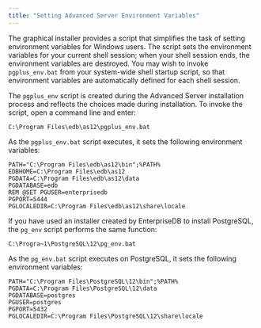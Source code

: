 ```yaml
---
title: "Setting Advanced Server Environment Variables"
---
```


The graphical installer provides a script that simplifies the task of setting environment variables for Windows users. The script sets the environment variables for your current shell session; when your shell session ends, the environment variables are destroyed. You may wish to invoke `pgplus_env.bat` from your system-wide shell startup script, so that environment variables are automatically defined for each shell session.

The `pgplus_env` script is created during the Advanced Server installation process and reflects the choices made during installation. To invoke the script, open a command line and enter:

``` text
C:\Program Files\edb\as12\pgplus_env.bat
```

As the `pgplus_env.bat` script executes, it sets the following environment variables:

``` text
PATH="C:\Program Files\edb\as12\bin";%PATH%
EDBHOME=C:\Program Files\edb\as12
PGDATA=C:\Program Files\edb\as12\data
PGDATABASE=edb
REM @SET PGUSER=enterprisedb
PGPORT=5444
PGLOCALEDIR=C:\Program Files\edb\as12\share\locale
```

If you have used an installer created by EnterpriseDB to install PostgreSQL, the `pg_env` script performs the same function:

``` text
C:\Progra~1\PostgreSQL\12\pg_env.bat
```

As the `pg_env.bat` script executes on PostgreSQL, it sets the following environment variables:

``` text
PATH="C:\Program Files\PostgreSQL\12\bin";%PATH%
PGDATA=C:\Program Files\PostgreSQL\12\data
PGDATABASE=postgres
PGUSER=postgres
PGPORT=5432
PGLOCALEDIR=C:\Program Files\PostgreSQL\12\share\locale
```
